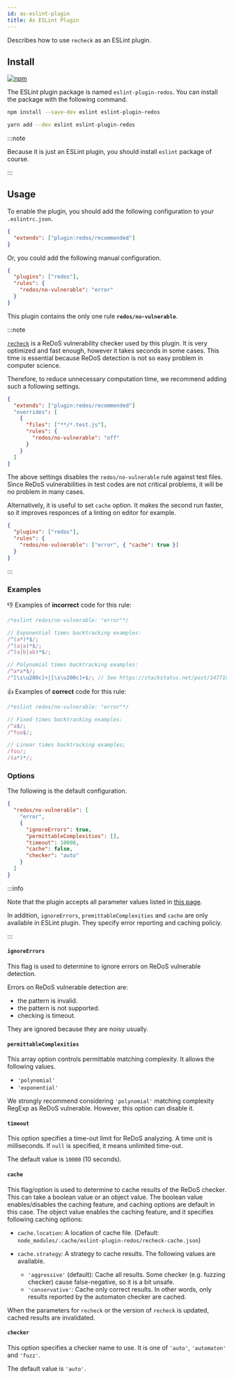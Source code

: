 ```yaml
---
id: as-eslint-plugin
title: As ESLint Plugin
---
```


Describes how to use `recheck` as an ESLint plugin.


## Install

[![npm](https://img.shields.io/npm/v/eslint-plugin-redos?logo=javascript&style=for-the-badge)](https://www.npmjs.com/package/eslint-plugin-redos)

The ESLint plugin package is named `eslint-plugin-redos`.
You can install the package with the following command.

<Tabs>
<TabItem value="npm" label="NPM">

```bash
npm install --save-dev eslint eslint-plugin-redos
```

</TabItem>
<TabItem value="yarb" label="Yarn">

```bash
yarn add --dev eslint eslint-plugin-redos
```

</TabItem>
</Tabs>

:::note

Because it is just an ESLint plugin, you should install `eslint` package of course.

:::

## Usage

To enable the plugin, you should add the following configuration to your `.eslintrc.json`.

```json title=".eslintrc.json"
{
  "extends": ["plugin:redos/recommended"]
}
```

Or, you could add the following manual configuration.

```json title=".eslintrc.json"
{
  "plugins": ["redos"],
  "rules": {
    "redos/no-vulnerable": "error"
  }
}
```

This plugin contains the only one rule **`redos/no-vulnerable`**.

:::note

[`recheck`](https://makenowjust-labs.github.io/recheck) is a ReDoS vulnerability checker used by this plugin.
It is very optimized and fast enough, however it takes seconds in some cases.
This time is essential because ReDoS detection is not so easy problem in computer science.

Therefore, to reduce unnecessary computation time, we recommend adding such a following settings.

```json title=".eslintrc.json"
{
  "extends": ["plugin:redos/recommended"]
  "overrides": [
    {
      "files": ["**/*.test.js"],
      "rules": {
        "redos/no-vulnerable": "off"
      }
    }
  ]
}
```

The above settings disables the `redos/no-vulnerable` rule against test files.
Since ReDoS vulnerabilities in test codes are not critical problems, it will be no problem in many cases.

Alternatively, it is useful to set `cache` option. It makes the second run faster, so it improves responces of a linting on editor for example.

```json title=".eslintrc.json"
{
  "plugins": ["redos"],
  "rules": {
    "redos/no-vulnerable": ["error", { "cache": true }]
  }
}
```

:::

### Examples

:-1: Examples of **incorrect** code for this rule:

```jsx
/*eslint redos/no-vulnerable: "error"*/

// Exponential times backtracking examples:
/^(a*)*$/;
/^(a|a)*$/;
/^(a|b|ab)*$/;

// Polynomial times backtracking examples:
/^a*a*$/;
/^[\s\u200c]+|[\s\u200c]+$/; // See https://stackstatus.net/post/147710624694/outage-postmortem-july-20-2016.
```

:+1: Examples of **correct** code for this rule:

```jsx
/*eslint redos/no-vulnerable: "error"*/

// Fixed times backtracking examples:
/^a$/;
/^foo$/;

// Linear times backtracking examples;
/foo/;
/(a*)*/;
```

### Options

The following is the default configuration.

```json
{
  "redos/no-vulnerable": [
    "error",
    {
      "ignoreErrors": true,
      "permittableComplexities": [],
      "timeout": 10000,
      "cache": false,
      "checker": "auto"
    }
  ]
}
```

:::info

Note that the plugin accepts all parameter values listed in [this page](parameters.md).

In addition, `ignoreErrors`, `premittableComplexities` and `cache` are only available in ESLint plugin.
They specify error reporting and caching policiy.

:::

#### `ignoreErrors`

This flag is used to determine to ignore errors on ReDoS vulnerable detection.

Errors on ReDoS vulnerable detection are:

- the pattern is invalid.
- the pattern is not supported.
- checking is timeout.

They are ignored because they are noisy usually.

#### `permittableComplexities`

This array option controls permittable matching complexity. It allows the following values.

- `'polynomial'`
- `'exponential'`

We strongly recommend considering `'polynomial'` matching complexity RegExp as ReDoS vulnerable. However, this option can disable it.

#### `timeout`

This option specifies a time-out limit for ReDoS analyzing. A time unit is milliseconds. If `null` is specified, it means unlimited time-out.

The default value is `10000` (10 seconds).

#### `cache`

This flag/option is used to determine to cache results of the ReDoS checker.
This can take a boolean value or an object value.
The boolean value enables/disables the caching feature, and caching options are default in this case.
The object value enables the caching feature, and it specifies following caching options:

- `cache.location`:
  A location of cache file. (Default: `node_modules/.cache/eslint-plugin-redos/recheck-cache.json`)
- `cache.strategy`:
  A strategy to cache results. The following values are available.

  - `'aggressive'` (default): Cache all results. Some checker (e.g. fuzzing checker) cause false-negative, so it is a bit unsafe.
  - `'conservative'`: Cache only correct results. In other words, only results reported by the automaton checker are cached.

When the parameters for `recheck` or the version of `recheck` is updated, cached results are invalidated.

#### `checker`

This option specifies a checker name to use. It is one of `'auto'`, `'automaton'` and `'fuzz'`.

The default value is `'auto'`.

